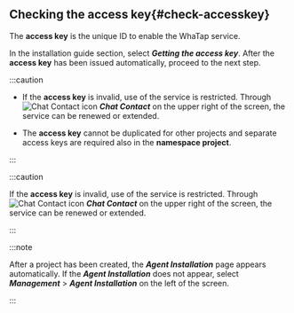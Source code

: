 ## Checking the access key{#check-accesskey}

The **access key** is the unique ID to enable the WhaTap service.  

In the installation guide section, select **_Getting the access key_**. After the **access key** has been issued automatically, proceed to the next step.

<InDoc product='kubernetes'>

:::caution

-   If the **access key** is invalid, use of the service is restricted. Through ![Chat Contact icon](/img/ic-message-filled.svg) **_Chat Contact_** on the upper right of the screen, the service can be renewed or extended.

-   The **access key** cannot be duplicated for other projects and separate access keys are required also in the **namespace project**.

:::

</InDoc>

<Xclude product='kubernetes'>

:::caution

If the **access key** is invalid, use of the service is restricted. Through ![Chat Contact icon](/img/ic-message-filled.svg) **_Chat Contact_** on the upper right of the screen, the service can be renewed or extended.

:::

</Xclude>

:::note

After a project has been created, the **_Agent Installation_** page appears automatically. If the **_Agent Installation_** does not appear, select **_Management_** > **_Agent Installation_** on the left of the screen.

:::
